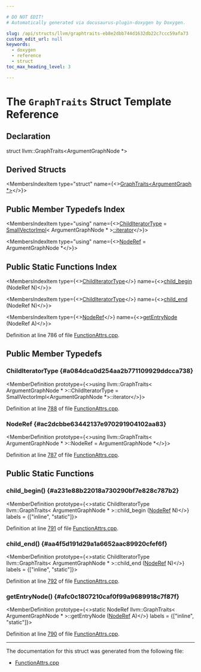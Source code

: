 ```yaml
---

# DO NOT EDIT!
# Automatically generated via docusaurus-plugin-doxygen by Doxygen.

slug: /api/structs/llvm/graphtraits-eb8e2dbb744d1632db22c7ccc59afa73
custom_edit_url: null
keywords:
  - doxygen
  - reference
  - struct
toc_max_heading_level: 3

---
```





# The `GraphTraits` Struct Template Reference

<DoxygenPage pluginConfig={pluginConfig}>



## Declaration

<CodeBlock>struct llvm::GraphTraits&lt;ArgumentGraphNode &#42;&gt;</CodeBlock>

## Derived Structs

<MembersIndex>

<MembersIndexItem
  type="struct"
  name={<><a href="/docs/api/structs/llvm/graphtraits-7cd22bae0a26c952b1c1e7640391e521">GraphTraits&lt;ArgumentGraph &#42;&gt;</a></>}>
</MembersIndexItem>

</MembersIndex>

## Public Member Typedefs Index

<MembersIndex>

<MembersIndexItem
  type="using"
  name={<><a href="#a084dca0d254aa2b771109929ddcca738">ChildIteratorType</a> = <a href="/docs/api/classes/llvm/smallvectorimpl">SmallVectorImpl</a>&lt; ArgumentGraphNode &#42; &gt;<a href="/docs/api/classes/llvm/iplist">::iterator</a></>}>
</MembersIndexItem>

<MembersIndexItem
  type="using"
  name={<><a href="#ac2dcbbe63442137e970291904102aa83">NodeRef</a> = ArgumentGraphNode &#42;</>}>
</MembersIndexItem>

</MembersIndex>

## Public Static Functions Index

<MembersIndex>

<MembersIndexItem
  type={<><a href="#a084dca0d254aa2b771109929ddcca738">ChildIteratorType</a></>}
  name={<><a href="#a231e88b22018a730290bf7e828c787b2">child&#95;begin</a> (NodeRef N)</>}>
</MembersIndexItem>

<MembersIndexItem
  type={<><a href="#a084dca0d254aa2b771109929ddcca738">ChildIteratorType</a></>}
  name={<><a href="#aa4f5d191d29a1a6652aac89920cfef6f">child&#95;end</a> (NodeRef N)</>}>
</MembersIndexItem>

<MembersIndexItem
  type={<><a href="#ac2dcbbe63442137e970291904102aa83">NodeRef</a></>}
  name={<><a href="#afc0c1807210caf0f99a9689918c7f87f">getEntryNode</a> (NodeRef A)</>}>
</MembersIndexItem>

</MembersIndex>


Definition at line 786 of file <a href="/docs/api/files/lib/lib/transforms/lib/transforms/ipo/functionattrs-cpp">FunctionAttrs.cpp</a>.

<SectionDefinition>

## Public Member Typedefs

### ChildIteratorType {#a084dca0d254aa2b771109929ddcca738}

<MemberDefinition
  prototype={<>using llvm::GraphTraits&lt; ArgumentGraphNode &#42; &gt;::ChildIteratorType =  SmallVectorImpl&lt;ArgumentGraphNode &#42;&gt;::iterator</>}>

Definition at line <a href="/docs/api/files/lib/lib/transforms/lib/transforms/ipo/functionattrs-cpp/#l00788">788</a> of file <a href="/docs/api/files/lib/lib/transforms/lib/transforms/ipo/functionattrs-cpp">FunctionAttrs.cpp</a>.
</MemberDefinition>

### NodeRef {#ac2dcbbe63442137e970291904102aa83}

<MemberDefinition
  prototype={<>using llvm::GraphTraits&lt; ArgumentGraphNode &#42; &gt;::NodeRef =  ArgumentGraphNode &#42;</>}>

Definition at line <a href="/docs/api/files/lib/lib/transforms/lib/transforms/ipo/functionattrs-cpp/#l00787">787</a> of file <a href="/docs/api/files/lib/lib/transforms/lib/transforms/ipo/functionattrs-cpp">FunctionAttrs.cpp</a>.
</MemberDefinition>

</SectionDefinition>

<SectionDefinition>

## Public Static Functions

### child&#95;begin() {#a231e88b22018a730290bf7e828c787b2}

<MemberDefinition
  prototype={<>static ChildIteratorType llvm::GraphTraits&lt; ArgumentGraphNode &#42; &gt;::child&#95;begin (<a href="#ac2dcbbe63442137e970291904102aa83">NodeRef</a> N)</>}
  labels = {["inline", "static"]}>

Definition at line <a href="/docs/api/files/lib/lib/transforms/lib/transforms/ipo/functionattrs-cpp/#l00791">791</a> of file <a href="/docs/api/files/lib/lib/transforms/lib/transforms/ipo/functionattrs-cpp">FunctionAttrs.cpp</a>.
</MemberDefinition>

### child&#95;end() {#aa4f5d191d29a1a6652aac89920cfef6f}

<MemberDefinition
  prototype={<>static ChildIteratorType llvm::GraphTraits&lt; ArgumentGraphNode &#42; &gt;::child&#95;end (<a href="#ac2dcbbe63442137e970291904102aa83">NodeRef</a> N)</>}
  labels = {["inline", "static"]}>

Definition at line <a href="/docs/api/files/lib/lib/transforms/lib/transforms/ipo/functionattrs-cpp/#l00792">792</a> of file <a href="/docs/api/files/lib/lib/transforms/lib/transforms/ipo/functionattrs-cpp">FunctionAttrs.cpp</a>.
</MemberDefinition>

### getEntryNode() {#afc0c1807210caf0f99a9689918c7f87f}

<MemberDefinition
  prototype={<>static NodeRef llvm::GraphTraits&lt; ArgumentGraphNode &#42; &gt;::getEntryNode (<a href="#ac2dcbbe63442137e970291904102aa83">NodeRef</a> A)</>}
  labels = {["inline", "static"]}>

Definition at line <a href="/docs/api/files/lib/lib/transforms/lib/transforms/ipo/functionattrs-cpp/#l00790">790</a> of file <a href="/docs/api/files/lib/lib/transforms/lib/transforms/ipo/functionattrs-cpp">FunctionAttrs.cpp</a>.
</MemberDefinition>

</SectionDefinition>

<hr/>

The documentation for this struct was generated from the following file:

<ul>
<li><a href="/docs/api/files/lib/lib/transforms/lib/transforms/ipo/functionattrs-cpp">FunctionAttrs.cpp</a></li>
</ul>

</DoxygenPage>
